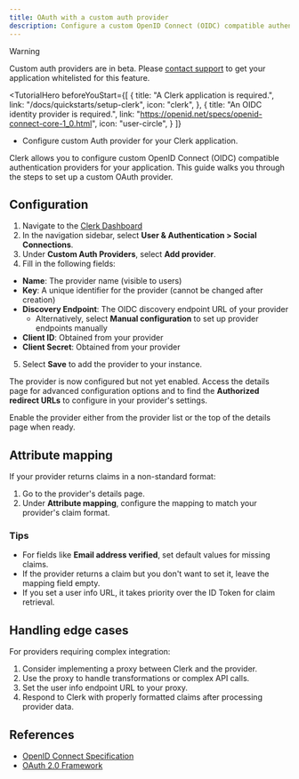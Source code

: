```yaml
---
title: OAuth with a custom auth provider
description: Configure a custom OpenID Connect (OIDC) compatible authentication provider for your Clerk application.
---
```


> [!WARNING]
> Custom auth providers are in beta. Please [contact support](/contact/support) to get your application whitelisted for this feature.

<TutorialHero
  beforeYouStart={[
    {
      title: "A Clerk application is required.",
      link: "/docs/quickstarts/setup-clerk",
      icon: "clerk",
    },
    {
      title: "An OIDC identity provider is required.",
      link: "https://openid.net/specs/openid-connect-core-1_0.html",
      icon: "user-circle",
    }
  ]}
>
  - Configure custom Auth provider for your Clerk application.
</TutorialHero>

Clerk allows you to configure custom OpenID Connect (OIDC) compatible authentication providers for your application. This guide walks you through the steps to set up a custom OAuth provider.

## Configuration

1. Navigate to the [Clerk Dashboard](https://dashboard.clerk.com/last-active?path=user-authentication/social-connections)
1. In the navigation sidebar, select **User & Authentication > Social Connections**.
1. Under **Custom Auth Providers**, select **Add provider**.
1. Fill in the following fields:

- **Name**: The provider name (visible to users)
- **Key**: A unique identifier for the provider (cannot be changed after creation)
- **Discovery Endpoint**: The OIDC discovery endpoint URL of your provider
  - Alternatively, select **Manual configuration** to set up provider endpoints manually
- **Client ID**: Obtained from your provider
- **Client Secret**: Obtained from your provider

5. Select **Save** to add the provider to your instance.

The provider is now configured but not yet enabled. Access the details page for advanced configuration options and to find the **Authorized redirect URLs** to configure in your provider's settings.

Enable the provider either from the provider list or the top of the details page when ready.

## Attribute mapping

If your provider returns claims in a non-standard format:

1. Go to the provider's details page.
1. Under **Attribute mapping**, configure the mapping to match your provider's claim format.

### Tips

- For fields like **Email address verified**, set default values for missing claims.
- If the provider returns a claim but you don't want to set it, leave the mapping field empty.
- If you set a user info URL, it takes priority over the ID Token for claim retrieval.

## Handling edge cases

For providers requiring complex integration:

1. Consider implementing a proxy between Clerk and the provider.
1. Use the proxy to handle transformations or complex API calls.
1. Set the user info endpoint URL to your proxy.
1. Respond to Clerk with properly formatted claims after processing provider data.

## References

- [OpenID Connect Specification](https://openid.net/specs/openid-connect-core-1_0.html)
- [OAuth 2.0 Framework](https://oauth.net/2/)
